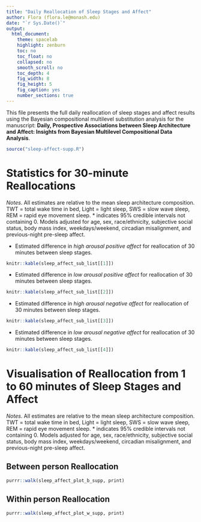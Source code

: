 ```yaml
---
title: "Daily Reallocation of Sleep Stages and Affect"
author: Flora (flora.le@monash.edu)
date: "`r Sys.Date()`"
output: 
  html_document:
    theme: spacelab
    highlight: zenburn
    toc: no
    toc_float: no
    collapsed: no
    smooth_scroll: no
    toc_depth: 4
    fig_width: 8
    fig_height: 5
    fig_caption: yes
    number_sections: true
---
```


This file presents the full 
daily reallocation of sleep stages and affect
results using the
Bayesian compositional multilevel substitution analysis
for the manuscript:
**Daily, Prospective Associations between Sleep Architecture and Affect: Insights from Bayesian Multilevel Compositional Data Analysis**.

```r
source("sleep-affect-supp.R")
```

# Statistics for 30-minute Reallocations

*Notes*. All estimates are relative to the mean sleep architecture composition. 
TWT = total wake time in bed, Light = light sleep, SWS = slow wave sleep, REM = rapid eye movement sleep. 
* indicates 95% credible intervals not containing 0. 
Models adjusted for age, sex, race/ethnicity, subjective social status, 
body mass index, weekdays/weekend, circadian misalignment, and previous-night pre-sleep affect.

 * Estimated difference in *high arousal positive affect* for reallocation of 30 minutes between sleep stages.
 
```r
knitr::kable(sleep_affect_sub_list[[1]])
```

 * Estimated difference in *low arousal positive affect* for reallocation of 30 minutes between sleep stages.
 
```r
knitr::kable(sleep_affect_sub_list[[2]])
```

 * Estimated difference in *high arousal negative affect* for reallocation of 30 minutes between sleep stages.
 
```r
knitr::kable(sleep_affect_sub_list[[3]])
```

 * Estimated difference in *low arousal negative affect* for reallocation of 30 minutes between sleep stages.
 
```r
knitr::kable(sleep_affect_sub_list[[4]])
```

# Visualisation of Reallocation from 1 to 60 minutes of Sleep Stages and Affect

*Notes*. All estimates are relative to the mean sleep architecture composition. 
TWT = total wake time in bed, Light = light sleep, SWS = slow wave sleep, REM = rapid eye movement sleep. 
* indicates 95% credible intervals not containing 0. 
Models adjusted for age, sex, race/ethnicity, subjective social status, 
body mass index, weekdays/weekend, circadian misalignment, and previous-night pre-sleep affect.

## Between person Reallocation

```r
purrr::walk(sleep_affect_plot_b_supp, print)
```

## Within person Reallocation
```r
purrr::walk(sleep_affect_plot_w_supp, print)
```